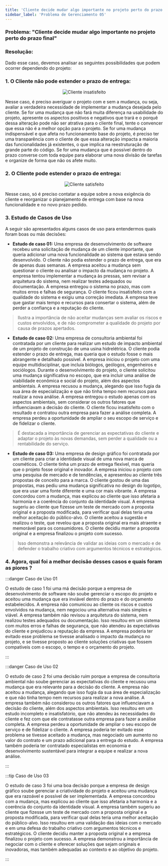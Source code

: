 ```yaml
---
title: 'Cliente decide mudar algo importante no projeto perto do prazo final'
sidebar_label: 'Problema de Gerenciamento 05'
---
```


### Problema: "Cliente decide mudar algo importante no projeto perto do prazo final"

### Resolução: 

Dado esse caso, devemos analisar as seguintes possibilidades que podem ocorrer dependendo do projeto:

### 1. O Cliente não pode estender o prazo de entrega:

<center>

![Cliente insatisfeito](./img/cliente_insatisfeito_resized.jpg)

</center>

Nesse caso, é preciso averiguar o projeto com e sem a mudança, ou seja, avaliar a verdadeira necessidade de implementar a mudança desejada pelo cliente. Se for uma mudança que não fará muita diferença na usabilidade do projeto, apresente os aspectos positivos e negativos que trará e o porquê dessa alteração pode não ser atrativa para o cliente final, tente o convencer que essa não é a melhor opção para o projeto. Se for uma mudança indispensável e que afeta no funcionamento base do projeto, é preciso ter uma transparência com o cliente de que essa alteração impacta a maioria das funcionalidades já existentes, o que implica na reestruturação de grande parte do código. Se for uma mudança que é possível dentro do prazo converse com toda equipe para elaborar uma nova divisão de tarefas e organize de forma que não os afete muito.

### 2. O Cliente pode estender o prazo de entrega:

<center>

![Cliente satisfeito](./img/cliente_satisfeito_resized.png)

</center>
Nesse caso, só é preciso contatar a equipe sobre a nova exigência do cliente e reorganizar o planejamento de entrega com base na nova funcionalidade e no novo prazo pedido.

### 3. Estudo de Casos de Uso

A seguir são apresentados alguns casos de uso para entendermos quais foram boas ou más decisões:

- **Estudo de caso 01:** Uma empresa de desenvolvimento de software recebeu uma solicitação de mudança de um cliente importante, que queria adicionar uma nova funcionalidade ao sistema que estava sendo desenvolvido. O cliente não podia estender o prazo de entrega, que era de apenas duas semanas. A empresa aceitou a mudança sem questionar o cliente ou analisar o impacto da mudança no projeto. A empresa tentou implementar a mudança às pressas, sem revisar a arquitetura do sistema, nem realizar testes adequados ou documentação. A empresa entregou o sistema no prazo, mas com muitos erros e falhas de segurança. O cliente ficou insatisfeito com a qualidade do sistema e exigiu uma correção imediata. A empresa teve que gastar mais tempo e recursos para consertar o sistema, além de perder a confiança e a reputação do cliente. 

> Ilustra a importância de não aceitar mudanças sem avaliar os riscos e custos envolvidos, e de não comprometer a qualidade do projeto por causa de prazos apertados.

- **Estudo de caso 02:** Uma empresa de consultoria ambiental foi contratada por um cliente para realizar um estudo de impacto ambiental de um projeto de construção de uma usina hidrelétrica. O cliente podia estender o prazo de entrega, mas queria que o estudo fosse o mais abrangente e detalhado possível. A empresa iniciou o projeto com uma equipe multidisciplinar, que incluía biólogos, geólogos, engenheiros e sociólogos. Durante o desenvolvimento do projeto, o cliente solicitou uma mudança significativa no escopo, que era incluir uma análise de viabilidade econômica e social do projeto, além dos aspectos ambientais. A empresa recusou a mudança, alegando que isso fugia da sua área de especialização e que não tinha tempo nem recursos para realizar a nova análise. A empresa entregou o estudo apenas com os aspectos ambientais, sem considerar os outros fatores que influenciavam a decisão do cliente. O cliente ficou insatisfeito com o resultado e contratou outra empresa para fazer a análise completa. A empresa perdeu a oportunidade de ampliar o seu escopo de serviço e de fidelizar o cliente. 

> É destacada a importância de gerenciar as expectativas do cliente e adaptar o projeto às novas demandas, sem perder a qualidade ou a rentabilidade do serviço.

- **Estudo de caso 03:** Uma empresa de design gráfico foi contratada por um cliente para criar a identidade visual de uma nova marca de cosméticos. O cliente tinha um prazo de entrega flexível, mas queria que o projeto fosse original e inovador. A empresa iniciou o projeto com uma pesquisa de mercado e de tendências, e apresentou ao cliente três propostas de conceito para a marca. O cliente gostou de uma das propostas, mas pediu uma mudança significativa no design do logotipo, que era usar uma fonte diferente e uma cor mais vibrante. A empresa concordou com a mudança, mas explicou ao cliente que isso afetaria a harmonia e a coerência do conjunto da identidade visual. A empresa sugeriu ao cliente que fizesse um teste de mercado com a proposta original e a proposta modificada, para verificar qual delas teria uma melhor aceitação do público-alvo. O cliente aceitou a sugestão e realizou o teste, que revelou que a proposta original era mais atraente e memorável para os consumidores. O cliente decidiu manter a proposta original e a empresa finalizou o projeto com sucesso. 

> Isso demonstra a relevância de validar as ideias com o mercado e de defender o trabalho criativo com argumentos técnicos e estratégicos.


### 4. Agora, qual foi a melhor decisão desses casos e quais foram as piores ?

:::danger Caso de Uso 01

O estudo de caso 1 foi uma má decisão porque a empresa de desenvolvimento de software não soube gerenciar o escopo do projeto e aceitou uma mudança que era inviável dentro do prazo e do orçamento estabelecidos. A empresa não comunicou ao cliente os riscos e custos envolvidos na mudança, nem negociou uma alternativa mais simples e viável. A empresa também não revisou a arquitetura do sistema, nem realizou testes adequados ou documentação. Isso resultou em um sistema com muitos erros e falhas de segurança, que não atendeu às expectativas do cliente e prejudicou a reputação da empresa. A empresa poderia ter evitado esse problema se tivesse analisado o impacto da mudança no projeto, e se tivesse proposto ao cliente soluções criativas que fossem compatíveis com o escopo, o tempo e o orçamento do projeto.

:::

:::danger Caso de Uso 02

O estudo de caso 2 foi uma decisão ruim porque a empresa de consultoria ambiental não soube gerenciar as expectativas do cliente e recusou uma mudança que era relevante para a decisão do cliente. A empresa não aceitou a mudança, alegando que isso fugia da sua área de especialização e que não tinha tempo nem recursos para realizar a nova análise. A empresa também não considerou os outros fatores que influenciavam a decisão do cliente, além dos aspectos ambientais. Isso resultou em um estudo incompleto e insatisfatório, que não atendeu às necessidades do cliente e fez com que ele contratasse outra empresa para fazer a análise completa. A empresa perdeu a oportunidade de ampliar o seu escopo de serviço e de fidelizar o cliente. A empresa poderia ter evitado esse problema se tivesse aceitado a mudança, mas negociado um aumento no valor do contrato e um prazo adicional para a entrega do estudo. A empresa também poderia ter contratado especialistas em economia e desenvolvimento sustentável para integrar a equipe e realizar a nova análise.

:::

:::tip Caso de Uso 03

O estudo de caso 3 foi uma boa decisão porque a empresa de design gráfico soube gerenciar a criatividade do projeto e aceitou uma mudança que era razoável e possível de ser implementada. A empresa concordou com a mudança, mas explicou ao cliente que isso afetaria a harmonia e a coerência do conjunto da identidade visual. A empresa também sugeriu ao cliente que fizesse um teste de mercado com a proposta original e a proposta modificada, para verificar qual delas teria uma melhor aceitação do público-alvo. Isso resultou em uma validação das ideias com o mercado e em uma defesa do trabalho criativo com argumentos técnicos e estratégicos. O cliente decidiu manter a proposta original e a empresa finalizou o projeto com sucesso. A empresa demonstrou a importância de negociar com o cliente e oferecer soluções que sejam originais e inovadoras, mas também adequadas ao contexto e ao objetivo do projeto.

:::


